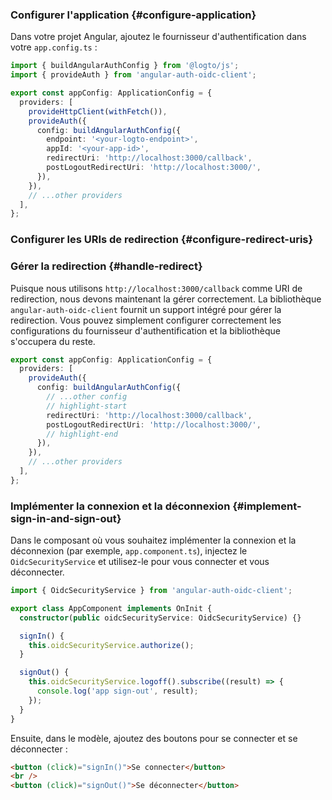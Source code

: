 
### Configurer l'application \{#configure-application}

Dans votre projet Angular, ajoutez le fournisseur d'authentification dans votre `app.config.ts` :

```ts title="app/app.config.ts"
import { buildAngularAuthConfig } from '@logto/js';
import { provideAuth } from 'angular-auth-oidc-client';

export const appConfig: ApplicationConfig = {
  providers: [
    provideHttpClient(withFetch()),
    provideAuth({
      config: buildAngularAuthConfig({
        endpoint: '<your-logto-endpoint>',
        appId: '<your-app-id>',
        redirectUri: 'http://localhost:3000/callback',
        postLogoutRedirectUri: 'http://localhost:3000/',
      }),
    }),
    // ...other providers
  ],
};
```

### Configurer les URIs de redirection \{#configure-redirect-uris}

<SignInFlowSummary />

<AssumingUrl />

<WebConfigureRedirectUris />

### Gérer la redirection \{#handle-redirect}

Puisque nous utilisons `http://localhost:3000/callback` comme URI de redirection, nous devons maintenant la gérer correctement. La bibliothèque `angular-auth-oidc-client` fournit un support intégré pour gérer la redirection. Vous pouvez simplement configurer correctement les configurations du fournisseur d'authentification et la bibliothèque s'occupera du reste.

```ts title="app/app.config.ts"
export const appConfig: ApplicationConfig = {
  providers: [
    provideAuth({
      config: buildAngularAuthConfig({
        // ...other config
        // highlight-start
        redirectUri: 'http://localhost:3000/callback',
        postLogoutRedirectUri: 'http://localhost:3000/',
        // highlight-end
      }),
    }),
    // ...other providers
  ],
};
```

### Implémenter la connexion et la déconnexion \{#implement-sign-in-and-sign-out}

Dans le composant où vous souhaitez implémenter la connexion et la déconnexion (par exemple, `app.component.ts`), injectez le `OidcSecurityService` et utilisez-le pour vous connecter et vous déconnecter.

```ts title="app/app.component.ts"
import { OidcSecurityService } from 'angular-auth-oidc-client';

export class AppComponent implements OnInit {
  constructor(public oidcSecurityService: OidcSecurityService) {}

  signIn() {
    this.oidcSecurityService.authorize();
  }

  signOut() {
    this.oidcSecurityService.logoff().subscribe((result) => {
      console.log('app sign-out', result);
    });
  }
}
```

Ensuite, dans le modèle, ajoutez des boutons pour se connecter et se déconnecter :

```html title="app/app.component.html"
<button (click)="signIn()">Se connecter</button>
<br />
<button (click)="signOut()">Se déconnecter</button>
```

<SignOutNote />

<Checkpoint />
